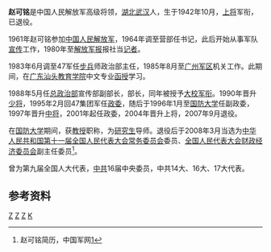 {{模板:中国人民解放军将领
| name = 赵可铭
| image name = 
| width = 
| job = 中国人民解放军第五任[[中国人民解放军国防大学|国防大学政治委员]]
| job2 = 
*[[中华人民共和国|中华人民共和国]]第十一届全国人民代表大会常务委员会委员
*[[中华人民共和国|中华人民共和国]]第十一届全国人民代表大会财政经济委员会副主任委员
| period = 2001年7月 - 2007年9月
| birthname = 
| other_names = 
| foreign_names =
| english_names =
| Sex = 男
| date of birth = 1942年10月
| place of birth = {{ROC}}[[湖北|湖北]][[武汉|武汉]]
| date of death =  
| place of death = 
| nationality = {{PRC}}
| residence = {{CHN}}[[北京市|北京市]]
| languages = 
| height = 
| weight = 
| party = {{CPC}}
| rank = [[上将|上将]]
| spouse = 
| relatives = 
| educate = 
*[[广东汕头教育学院|广东汕头教育学院]]
| past = 
| work =
*《赵可铭自选集》
*《赵可铭军事教育文论集》
| award = 
| rankrecord= 
*1988年被授予[[大校|大校]]军衔
*1990年晋升[[少将|少将]]军衔
*1997年晋升[[中将|中将]]军衔
*2004年晋升[[上将|上将]]军衔
}}

'''赵可铭'''是中国人民解放军高级将领，[[湖北|湖北]][[武汉|武汉]]人，生于1942年10月，[[上将|上将]]军衔，已退役。

1961年赵可铭参加[[中国人民解放军|中国人民解放军]]，1964年调至营部任书记，此后开始从事军队[[宣传|宣传]]工作，1980年至[[解放军报|解放军报]]报社当[[记者|记者]]。

1983年6月调至47军任[[步兵|步兵]]师政治部主任，1985年8月至[[广州军区|广州军区]]机关工作。此期间，在[[广东汕头教育学院|广东汕头教育学院]]中文专业[[函授|函授]]学习。

1988年5月任[[总政治部|总政治部]]宣传部副部长，部长，同年被授予[[大校|大校]][[军衔|军衔]]。1990年晋升[[少将|少将]]，1995年2月回47集团军任[[政委|政委]]，随后于1996年1月至[[国防大学|国防大学]]任副政委，1997年晋升[[中将|中将]]，2001年起任政委，2004年晋升上将，2007年9月退役。

在[[国防大学|国防大学]]期间，获[[教授|教授]]职称，为[[研究生|研究生]]导师。退役后于2008年3月当选为[[中华人民共和国|中华人民共和国]][[第十一届全国人民代表大会常务委员会|第十一届全国人民代表大会常务委员会]]委员、[[全国人民代表大会财政经济委员会|全国人民代表大会财政经济委员会]]副主任委员<ref name="中国军网">赵可铭简历，中国军网[http://tp.chinamil.com.cn/2010lhyxzt/2010-03/10/content_4150462.htm]{{dead link|date=2018年4月 |bot=InternetArchiveBot |fix-attempted=yes }}</ref>。

曾为第九届全国人大代表，[[中共|中共]]16届中央委员，中共14大、16大、17大代表。

==参考资料==
{{reflist}}

{{start box}}
{{s-mil}}
{{s-before|[[王茂润|王茂润]]}}
{{s-title|[[中国人民解放军|中国人民解放军]][[中国人民解放军国防大学|国防大学政治委员]]|2001年7月 - 2007年9月}}  
{{s-after|[[童世平|童世平]]}}
{{end box}}

{{中国人民解放军国防大学政治委员}}
{{中国人民解放军上将/2004}}

[[Category:中国人民解放军人物|Z]]
[[Category:中国人民解放军上将|Z]]
[[Category:中国人民解放军国防大学政治委员|Z]]
[[Category:赵姓|K]]